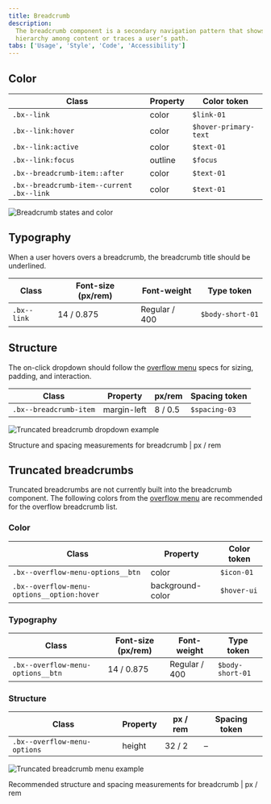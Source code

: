 ```yaml
---
title: Breadcrumb
description:
  The breadcrumb component is a secondary navigation pattern that shows
  hierarchy among content or traces a user’s path.
tabs: ['Usage', 'Style', 'Code', 'Accessibility']
---
```


## Color

| Class                                     | Property | Color token           |
| ----------------------------------------- | -------- | --------------------- |
| `.bx--link`                               | color    | `$link-01`            |
| `.bx--link:hover`                         | color    | `$hover-primary-text` |
| `.bx--link:active`                        | color    | `$text-01`            |
| `.bx--link:focus`                         | outline  | `$focus`              |
| `.bx--breadcrumb-item::after`             | color    | `$text-01`            |
| `.bx--breadcrumb-item--current .bx--link` | color    | `$text-01`            |

<Row>
<Column colLg={8}>

![Breadcrumb states and color](images/breadcrumb-style-color.png)

</Column>
</Row>

## Typography

When a user hovers overs a breadcrumb, the breadcrumb title should be
underlined.

| Class       | Font-size (px/rem) | Font-weight   | Type token       |
| ----------- | ------------------ | ------------- | ---------------- |
| `.bx--link` | 14 / 0.875         | Regular / 400 | `$body-short-01` |

## Structure

The on-click dropdown should follow the
[overflow menu](/components/overflow-menu/usage) specs for sizing, padding, and
interaction.

| Class                  | Property    | px/rem  | Spacing token |
| ---------------------- | ----------- | ------- | ------------- |
| `.bx--breadcrumb-item` | margin-left | 8 / 0.5 | `$spacing-03` |

<div className="image--fixed">

![Truncated breadcrumb dropdown example](images/breadcrumb-style-2.png)

</div>

<Caption>Structure and spacing measurements for breadcrumb | px / rem</Caption>

## Truncated breadcrumbs

Truncated breadcrumbs are not currently built into the breadcrumb component. The
following colors from the [overflow menu](/components/overflow-menu/style) are
recommended for the overflow breadcrumb list.

### Color

| Class                                      | Property         | Color token |
| ------------------------------------------ | ---------------- | ----------- |
| `.bx--overflow-menu-options__btn`          | color            | `$icon-01`  |
| `.bx--overflow-menu-options__option:hover` | background-color | `$hover-ui` |

### Typography

| Class                             | Font-size (px/rem) | Font-weight   | Type token       |
| --------------------------------- | ------------------ | ------------- | ---------------- |
| `.bx--overflow-menu-options__btn` | 14 / 0.875         | Regular / 400 | `$body-short-01` |

### Structure

| Class                        | Property | px / rem | Spacing token |
| ---------------------------- | -------- | -------- | ------------- |
| `.bx--overflow-menu-options` | height   | 32 / 2   | –             |

<div className="image--fixed">

![Truncated breadcrumb menu example](images/breadcrumb-style-3.png)

</div>

<Caption>
  Recommended structure and spacing measurements for breadcrumb | px / rem
</Caption>
